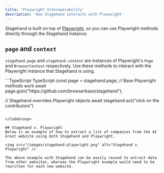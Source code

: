 ```yaml
---
title: 'Playwright Interoperability'
description: 'How Stagehand interacts with Playwright'
---
```


Stagehand is built on top of [Playwright](https://playwright.dev/), so you can use Playwright methods directly through the Stagehand instance.

## `page` and `context`

`stagehand.page` and `stagehand.context` are instances of Playwright's `Page` and `BrowserContext` respectively. Use these methods to interact with the Playwright instance that Stagehand is using.

<CodeGroup>
```TypeScript TypeScript
const page = stagehand.page;
// Base Playwright methods work
await page.goto("https://github.com/browserbase/stagehand");

// Stagehand overrides Playwright objects
await stagehand.act("click on the contributors")
```

</CodeGroup>

## Stagehand v. Playwright
Below is an example of how to extract a list of companies from the AI Grant website using both Stagehand and Playwright.

<img src="/images/stagehand-playwright.png" alt="Stagehand v. Playwright" />

The above example with Stagehand can be easily reused to extract data from other websites, whereas the Playwright example would need to be rewritten for each new website.